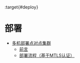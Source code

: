 :target{#deploy}

# 部署

<TableOfContents>


  - [多机部署点对点集群](deploy_p2p_cn.mdx)
    - [前言](deploy_p2p_cn.mdx#id2)
    - [部署流程（基于MTLS认证）](deploy_p2p_cn.mdx#mtls)
</TableOfContents>
